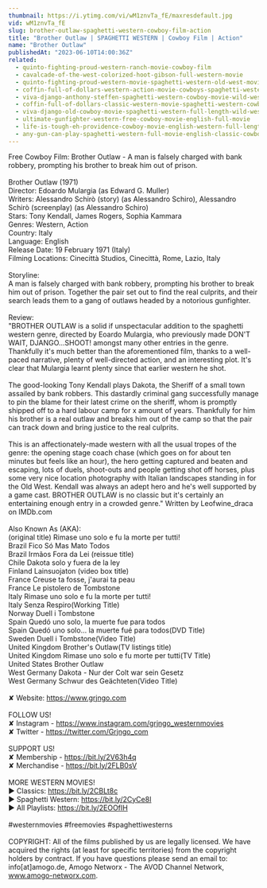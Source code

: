 ```yaml
---
thumbnail: https://i.ytimg.com/vi/wM1znvTa_fE/maxresdefault.jpg
vid: wM1znvTa_fE
slug: brother-outlaw-spaghetti-western-cowboy-film-action
title: "Brother Outlaw | SPAGHETTI WESTERN | Cowboy Film | Action"
name: "Brother Outlaw"
publishedAt: "2023-06-10T14:00:36Z"
related:
  - quinto-fighting-proud-western-ranch-movie-cowboy-film
  - cavalcade-of-the-west-colorized-hoot-gibson-full-western-movie
  - quinto-fighting-proud-western-movie-spaghetti-western-old-west-movie-cowboys
  - coffin-full-of-dollars-western-action-movie-cowboys-spaghetti-western-english
  - viva-django-anthony-steffen-spaghetti-western-cowboy-movie-wild-west-english
  - coffin-full-of-dollars-classic-western-movie-spaghetti-western-cowboys-full-movies
  - viva-django-old-cowboy-movie-spaghetti-western-full-length-wild-west-full-movies
  - ultimate-gunfighter-western-free-cowboy-movie-english-full-movie
  - life-is-tough-eh-providence-cowboy-movie-english-western-full-length
  - any-gun-can-play-spaghetti-western-full-movie-english-classic-cowboy-film-free-full-westerns
---
```


Free Cowboy Film: Brother Outlaw - A man is falsely charged with bank robbery, prompting his brother to break him out of prison.<br />
<br />
Brother Outlaw (1971)<br />
Director: Edoardo Mulargia (as Edward G. Muller)<br />
Writers: Alessandro Schirò (story) (as Alessandro Schiro), Alessandro Schirò (screenplay) (as Alessandro Schiro)<br />
Stars: Tony Kendall, James Rogers, Sophia Kammara<br />
Genres: Western, Action<br />
Country: Italy<br />
Language: English<br />
Release Date: 19 February 1971 (Italy) <br />
Filming Locations: Cinecittà Studios, Cinecittà, Rome, Lazio, Italy <br />
<br />
Storyline:<br />
A man is falsely charged with bank robbery, prompting his brother to break him out of prison. Together the pair set out to find the real culprits, and their search leads them to a gang of outlaws headed by a notorious gunfighter.<br />
<br />
Review:<br />
"BROTHER OUTLAW is a solid if unspectacular addition to the spaghetti western genre, directed by Eoardo Mulargia, who previously made DON'T WAIT, DJANGO...SHOOT! amongst many other entries in the genre. Thankfully it's much better than the aforementioned film, thanks to a well-paced narrative, plenty of well-directed action, and an interesting plot. It's clear that Mulargia learnt plenty since that earlier western he shot.<br />
<br />
The good-looking Tony Kendall plays Dakota, the Sheriff of a small town assailed by bank robbers. This dastardly criminal gang successfully manage to pin the blame for their latest crime on the sheriff, whom is promptly shipped off to a hard labour camp for x amount of years. Thankfully for him his brother is a real outlaw and breaks him out of the camp so that the pair can track down and bring justice to the real culprits.<br />
<br />
This is an affectionately-made western with all the usual tropes of the genre: the opening stage coach chase (which goes on for about ten minutes but feels like an hour), the hero getting captured and beaten and escaping, lots of duels, shoot-outs and people getting shot off horses, plus some very nice location photography with Italian landscapes standing in for the Old West. Kendall was always an adept hero and he's well supported by a game cast. BROTHER OUTLAW is no classic but it's certainly an entertaining enough entry in a crowded genre." Written by Leofwine_draca on IMDb.com<br />
<br />
Also Known As (AKA):<br />
(original title) Rimase uno solo e fu la morte per tutti!<br />
Brazil Fico Só Mas Mato Todos<br />
Brazil Irmãos Fora da Lei (reissue title)<br />
Chile Dakota solo y fuera de la ley<br />
Finland Lainsuojaton (video box title)<br />
France Creuse ta fosse, j'aurai ta peau<br />
France Le pistolero de Tombstone<br />
Italy Rimase uno solo e fu la morte per tutti!<br />
Italy Senza Respiro(Working Title)<br />
Norway Duell i Tombstone<br />
Spain Quedó uno solo, la muerte fue para todos<br />
Spain Quedó uno solo... la muerte fué para todos(DVD Title)<br />
Sweden Duell i Tombstone(Video Title)<br />
United Kingdom Brother's Outlaw(TV listings title)<br />
United Kingdom Rimase uno solo e fu morte per tutti(TV Title)<br />
United States Brother Outlaw<br />
West Germany Dakota - Nur der Colt war sein Gesetz<br />
West Germany Schwur des Geächteten(Video Title)<br />
<br />
✘ Website: https://www.grjngo.com<br />
<br />
FOLLOW US!<br />
✘ Instagram - https://www.instagram.com/grjngo_westernmovies<br />
✘ Twitter - https://twitter.com/Grjngo_com<br />
<br />
SUPPORT US!<br />
✘ Membership - https://bit.ly/2V63h4q<br />
✘ Merchandise - https://bit.ly/2FLB0sV<br />
<br />
MORE WESTERN MOVIES! <br />
► Classics: https://bit.ly/2CBLt8c <br />
► Spaghetti Western: https://bit.ly/2CyCe8I <br />
► All Playlists: https://bit.ly/2EOOfIH <br />
<br />
#westernmovies #freemovies #spaghettiwesterns<br />
<br />
COPYRIGHT: All of the films published by us are legally licensed. We have acquired the rights (at least for specific territories) from the copyright holders by contract. If you have questions please send an email to: info[at]amogo.de, Amogo Networx - The AVOD Channel Network, www.amogo-networx.com.